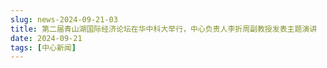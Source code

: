 ```yaml
---
slug: news-2024-09-21-03
title: 第二届青山湖国际经济论坛在华中科大举行，中心负责人李折周副教授发表主题演讲
date: 2024-09-21
tags: [中心新闻]
---
```


<!-- 可选：在 static/img/news/ 上传配图，修改下行文件名 -->
<!-- ![](/img/news/2024-09-21-03.jpg) -->

<!-- 在此粘贴正文（可直接从 Word 粘贴，建议适当加小标题/加粗，并使用 /img/news/ 路径插图） -->
